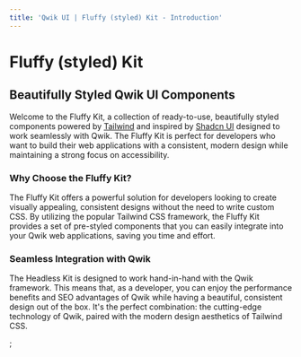 ```yaml
---
title: 'Qwik UI | Fluffy (styled) Kit - Introduction'
---
```



# Fluffy (styled) Kit

## Beautifully Styled Qwik UI Components

Welcome to the Fluffy Kit, a collection of ready-to-use, beautifully styled components powered by [Tailwind](https://tailwindcss.com) and inspired by [Shadcn UI](https://ui.shadcn.com/) designed to work seamlessly with Qwik. The Fluffy Kit is perfect for developers who want to build their web applications with a consistent, modern design while maintaining a strong focus on accessibility.

### Why Choose the Fluffy Kit?

The Fluffy Kit offers a powerful solution for developers looking to create visually appealing, consistent designs without the need to write custom CSS. By utilizing the popular Tailwind CSS framework, the Fluffy Kit provides a set of pre-styled components that you can easily integrate into your Qwik web applications, saving you time and effort.

### Seamless Integration with Qwik

The Headless Kit is designed to work hand-in-hand with the Qwik framework. This means that, as a developer, you can enjoy the performance benefits and SEO advantages of Qwik while having a beautiful, consistent design out of the box. It's the perfect combination: the cutting-edge technology of Qwik, paired with the modern design aesthetics of Tailwind CSS.

<ImgQwikUiFluffyCreatureScreen />;
